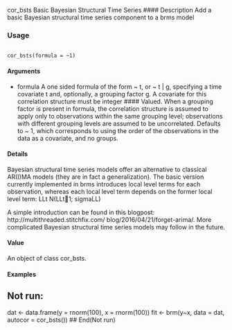 cor_bsts Basic Bayesian Structural Time Series
#### Description 
Add a basic Bayesian structural time series component to a brms model

### Usage
<pre><code>
cor_bsts(formula = ~1)
</code></pre>

#### Arguments
* formula A one sided formula of the form ~ t, or ~ t | g, specifying a time covariate
t and, optionally, a grouping factor g. A covariate for this correlation structure
must be integer #### Valued. When a grouping factor is present in formula, the correlation structure is assumed to apply only to observations within the same grouping level; observations with different grouping levels are assumed to be
uncorrelated. Defaults to ~ 1, which corresponds to using the order of the observations in the data as a covariate, and no groups.

#### Details

Bayesian structural time series models offer an alternative to classical AR(I)MA models (they are
in fact a generalization). The basic version currently implemented in brms introduces local level
terms for each observation, whereas each local level term depends on the former local level term:
LLt N(LLt􀀀1; sigmaLL)

A simple introduction can be found in this blogpost: http://multithreaded.stitchfix.com/
blog/2016/04/21/forget-arima/. More complicated Bayesian structural time series models
may follow in the future.

#### Value
An object of class cor_bsts.

#### Examples
## Not run:
dat <- data.frame(y = rnorm(100), x = rnorm(100))
fit <- brm(y~x, data = dat, autocor = cor_bsts())
## End(Not run)

